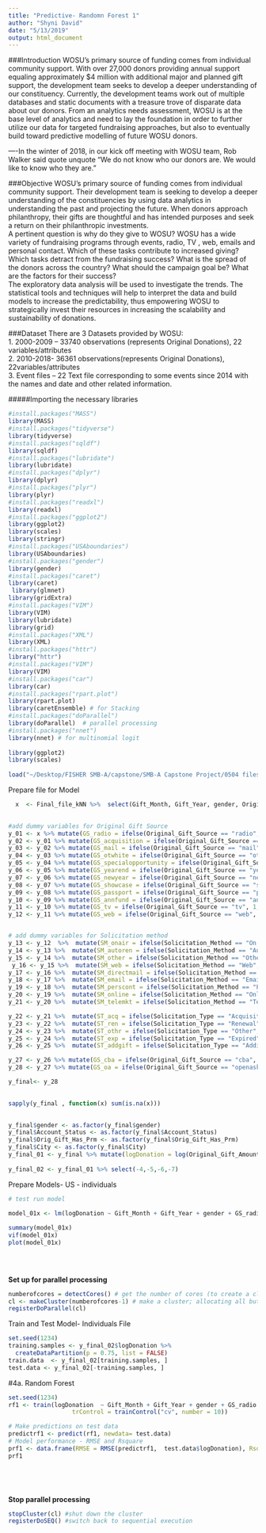```yaml
---
title: "Predictive- Randomn Forest 1"
author: "Shyni David"
date: "5/13/2019"
output: html_document
---
```


  
 
 
###Introduction
WOSU’s primary source of funding comes from individual community support. With over 27,000 donors providing annual support equaling approximately $4 million with additional major and planned gift support, the development team seeks to develop a deeper understanding of our constituency.
Currently, the development teams work out of multiple databases and static documents with a treasure trove of disparate data about our donors. From an analytics needs assessment, WOSU is at the base level of analytics and need to lay the foundation in order to further utilize our data for targeted fundraising approaches, but also to eventually build toward predictive modelling of future WOSU donors. 

----In the winter of 2018, in our kick off meeting with WOSU team, Rob Walker said quote unquote "We do not know who our donors are. We would like to know who they are. " 

###Objective
WOSU’s primary source of funding comes from individual community support. Their development team is seeking to develop a deeper understanding of  the constituencies by using data analytics in understanding the past and projecting the future. When donors approach philanthropy, their gifts are thoughtful and has intended purposes and seek a return on their philanthropic investments.  
A pertinent question is  why do they give to WOSU? WOSU has a wide variety of fundraising programs through events, radio, TV , web, emails and personal contact.  Which of these tasks contribute to increased giving? Which tasks detract from the fundraising success? What is the spread of the donors across  the country? What should the campaign goal be? What are the factors for their success?  
The exploratory data analysis will be used to investigate the trends. The statistical tools and techniques will help to interpret the data and build models to increase the predictability, thus empowering WOSU to strategically invest their resources in increasing the scalability and sustainability of donations.


###Dataset
There are 3 Datasets provided by WOSU:  
1.	2000-2009 – 33740 observations (represents Original Donations), 22 variables/attributes  
2.	2010-2018- 36361 observations(represents Original Donations), 22variables/attributes  
3.	Event files – 22 Text file corresponding to some events since 2014 with the names  and date and other  related information.   


#####Importing the necessary libraries

```r
#install.packages("MASS")
library(MASS)
#install.packages("tidyverse")
library(tidyverse)
#install.packages("sqldf")
library(sqldf)
#install.packages("lubridate")
library(lubridate)
#install.packages("dplyr")
library(dplyr)
#install.packages("plyr")
library(plyr)
#install.packages("readxl")
library(readxl)
#install.packages("ggplot2")
library(ggplot2)
library(scales)
library(stringr)
#install.packages("USAboundaries")
library(USAboundaries)
#install.packages("gender")
library(gender)
#install.packages("caret")
library(caret)
 library(glmnet)
library(gridExtra)
#install.packages("VIM")
library(VIM)
library(lubridate)
library(grid)
#install.packages("XML")
library(XML)
#install.packages("httr")
library("httr")
#install.packages("VIM")
library(VIM)
#install.packages("car")
library(car)
#install.packages("rpart.plot")
library(rpart.plot)
library(caretEnsemble) # for Stacking
#install.packages("doParallel")
library(doParallel)  # parallel processing
#install.packages("nnet")
library(nnet) # for multinomial logit
 
library(ggplot2)
library(scales)
 
load("~/Desktop/FISHER SMB-A/capstone/SMB-A Capstone Project/0504 files pre process.RData")

```



Prepare file for Model
```r
 
 
  x  <- Final_file_kNN %>%  select(Gift_Month, Gift_Year, gender, Original_Gift_Source, Solicitation_Method,  Original_Gift_Amount, Solicitation_Type ,Original_Gift_Mode, Orig_Gift_Has_Prm, City, Account_Status, State, Region, Division)

 
#add dummy variables for Original Gift Source
y_01 <- x %>% mutate(GS_radio = ifelse(Original_Gift_Source == "radio", 1, 0))
y_02 <- y_01 %>% mutate(GS_acquisition = ifelse(Original_Gift_Source == "acquisition", 1, 0))
y_03 <- y_02 %>% mutate(GS_mail = ifelse(Original_Gift_Source == "mail", 1, 0))
y_04 <- y_03 %>% mutate(GS_otwhite = ifelse(Original_Gift_Source == "otwhite", 1, 0))
y_05 <- y_04 %>% mutate(GS_specialopportunity = ifelse(Original_Gift_Source == "special opportunity", 1, 0))
y_06 <- y_05 %>% mutate(GS_yearend = ifelse(Original_Gift_Source == "yearend", 1, 0))
y_07 <- y_06 %>% mutate(GS_newyear = ifelse(Original_Gift_Source == "newyear", 1, 0))
y_08 <- y_07 %>% mutate(GS_showcase = ifelse(Original_Gift_Source == "showcase", 1, 0))
y_09 <- y_08 %>% mutate(GS_passport = ifelse(Original_Gift_Source == "passport", 1, 0))
y_10 <- y_09 %>% mutate(GS_annfund = ifelse(Original_Gift_Source == "annual fund", 1, 0))
y_11 <- y_10 %>% mutate(GS_tv = ifelse(Original_Gift_Source == "tv", 1, 0))
y_12 <- y_11 %>% mutate(GS_web = ifelse(Original_Gift_Source == "web", 1, 0))


# add dummy variables for Solicitation method 
y_13 <- y_12  %>%  mutate(SM_onair = ifelse(Solicitation_Method == "On Air", 1, 0))
y_14 <- y_13 %>%  mutate(SM_autoren = ifelse(Solicitation_Method == "Auto Renewal", 1, 0))
y_15 <- y_14 %>%  mutate(SM_other = ifelse(Solicitation_Method == "Other", 1, 0))
 y_16 <- y_15 %>%  mutate(SM_web = ifelse(Solicitation_Method == "Web", 1, 0))
y_17 <- y_16 %>%  mutate(SM_directmail = ifelse(Solicitation_Method == "Direct Mail", 1, 0))
y_18 <- y_17 %>%  mutate(SM_email = ifelse(Solicitation_Method == "Email", 1, 0))
y_19 <- y_18 %>%  mutate(SM_perscont = ifelse(Solicitation_Method == "Personal Contact", 1, 0))
y_20 <- y_19 %>%  mutate(SM_online = ifelse(Solicitation_Method == "Online", 1, 0))
y_21 <- y_20 %>%  mutate(SM_telemkt = ifelse(Solicitation_Method == "Telemarketing", 1, 0)) 

y_22 <- y_21 %>%  mutate(ST_acq = ifelse(Solicitation_Type == "Acquisition", 1, 0)) 
y_23 <- y_22 %>%  mutate(ST_ren = ifelse(Solicitation_Type == "Renewal", 1, 0)) 
y_24 <- y_23 %>%  mutate(ST_othr = ifelse(Solicitation_Type == "Other", 1, 0)) 
y_25 <- y_24 %>%  mutate(ST_exp = ifelse(Solicitation_Type == "Expired", 1, 0)) 
y_26 <- y_25 %>%  mutate(ST_addgift = ifelse(Solicitation_Type == "Additional Gift", 1, 0)) 

y_27 <- y_26 %>% mutate(GS_cba = ifelse(Original_Gift_Source == "cba", 1, 0))
y_28 <- y_27 %>% mutate(GS_oa = ifelse(Original_Gift_Source == "openask", 1, 0))

y_final<- y_28
 

sapply(y_final , function(x) sum(is.na(x)))

 
y_final$gender <- as.factor(y_final$gender)
y_final$Account_Status <- as.factor(y_final$Account_Status)
y_final$Orig_Gift_Has_Prm <- as.factor(y_final$Orig_Gift_Has_Prm)
y_final$City <- as.factor(y_final$City)
y_final_01 <- y_final %>% mutate(logDonation = log(Original_Gift_Amount))
 
y_final_02 <- y_final_01 %>% select(-4,-5,-6,-7)

```



Prepare Models- US - individuals
```r
# test run model
 
model_01x <- lm(logDonation ~ Gift_Month + Gift_Year + gender + GS_radio + GS_acquisition + GS_mail + GS_otwhite + GS_specialopportunity + GS_showcase + GS_passport + GS_annfund  + GS_web   + GS_mail + GS_cba + GS_oa  + SM_autoren + SM_other   + SM_email   + SM_online    + SM_telemkt  + ST_ren  + ST_exp  + Orig_Gift_Has_Prm + Account_Status + Original_Gift_Mode, data = y_final_02)

summary(model_01x)
vif(model_01x)
plot(model_01x)

 
 

```


**Set up for parallel processing**

```r

numberofcores = detectCores() # get the number of cores (to create a cluster)
cl <- makeCluster(numberofcores-1) # make a cluster; allocating all but one core
registerDoParallel(cl)  

```


Train and Test Model- Individuals  File
```r

set.seed(1234)
training.samples <- y_final_02$logDonation %>%
  createDataPartition(p = 0.75, list = FALSE)
train.data  <- y_final_02[training.samples, ]
test.data <- y_final_02[-training.samples, ]
```



#4a. Random Forest 
```r
set.seed(1234)
rf1 <- train(logDonation  ~ Gift_Month + Gift_Year + gender + GS_radio + GS_acquisition + GS_mail + GS_otwhite + GS_specialopportunity + GS_showcase + GS_passport + GS_annfund  + GS_web   + GS_mail + GS_cba + GS_oa  + SM_autoren + SM_other   + SM_email   + SM_online    + SM_telemkt  + ST_ren  + ST_exp  + Orig_Gift_Has_Prm + Account_Status + Original_Gift_Mode, data = train.data, method = "rf", 
                  trControl = trainControl("cv", number = 10))

# Make predictions on test data
predictrf1 <- predict(rf1, newdata= test.data)
# Model performance - RMSE and Rsquare
prf1 <- data.frame(RMSE = RMSE(predictrf1,  test.data$logDonation), Rsquare = R2(predictrf1, test.data$logDonation))
prf1



 
```



**Stop parallel processing**

```r

stopCluster(cl) #shut down the cluster
registerDoSEQ() #switch back to sequential execution

```

